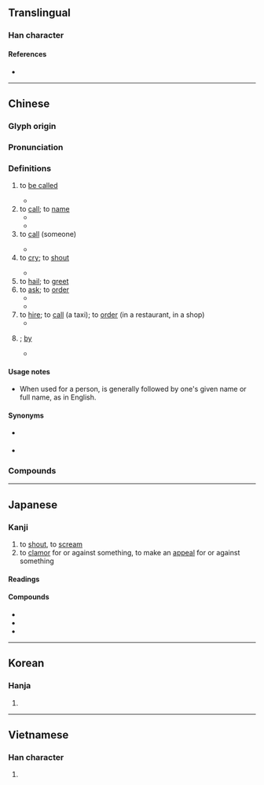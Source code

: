 {{character info/new}}
{{character info/new|0x2f839}}
==Translingual==
{{stroke order}}
{{stroke order|type=animate}}

===Han character===
{{Han char|rn=30|rad=口|as=02|sn=5|four=64000|canj=RVL|ids=⿰口丩}}

====References====
* {{Han ref|kx=0172.060|dkj=03240|dj=0383.020|hdz=10573.020|uh=53EB|ud=21483|bh=A573|bd=42355}}

----

==Chinese==
{{zh-forms|alt=呌,嘂}}

===Glyph origin===
{{Han etym}}

===Pronunciation===
{{zh-pron
|m=jiào
|c=giu3
|md=giú
|mn=kiò/kiàu
|mn_note=kiò - vernacular; kiàu - literary
|mn-t=giê3/gio3
|mn-t_note=giê3 - Chaozhou
|w=2qiau
|mc=y
|oc=y
|ma=y
|cat=v,prep
}}

===Definitions===
{{zh-hanzi}}

# to [[be called]]
#: {{zh-x|你 叫 什麼 名字？|What is your name?}}
#* {{zh-x|這 叫 什麼？|How do you '''call''' this? / What '''is it called'''?}}
# to [[call]]; to [[name]]
#* {{zh-x|我們 經常 叫 他 的 綽號。|We often '''call''' him by his nickname.}}
#* {{zh-x|我 可以 叫 他 ^@戴夫 嗎？|May I '''call''' him Dave?}}
# to [[call]] (someone)
#: {{zh-x|叫 警察|to call the police}}
#* {{zh-x|要是 需要 什麼，我 就 叫 你。|I' ll '''call''' you if anything is needed.}}
# to [[cry]]; to [[shout]]
#: {{zh-x|狗叫|bark}}
#* {{zh-x|她 高興 地 叫 起來，投入 了 她 母親 的 懷抱。|With a '''cry''' of joy, she fell into her mother's arms.}}
# to [[hail]]; to [[greet]]
# to [[ask]]; to [[order]]
#* {{zh-x|叫 他 待 在 家裡。|'''Ask''' her to stay home.}}
#* {{zh-x|醫生 叫 他 休息 幾 天。|The doctor '''told''' him to lay off a couple of days.}}
# to [[hire]]; to [[call]] (a taxi); to [[order]] (in a restaurant, in a shop)
#* {{zh-x|我 給 你 叫 什麼 菜？ 肉排 還是 魚？|What shall I '''order''' for you? Steak or fish?}}
# {{n-g|used in a passive sentence to introduce the agent}}; [[by]]
#* {{zh-x|莊稼 叫 大水 沖 走 了。|The crops were washed away '''by''' the flood.}}

====Usage notes====
* {{sense|to call, to be called}} When used for a person, {{lang|zh|叫}} is generally followed by one's given name or full name, as in English.

====Synonyms====
* {{sense|to be called}} {{zh-l|姓|to be surnamed}}
* {{sense|to order a dish}} {{zh-l|點}}

===Compounds===
{{zh-der|嚷叫|叫花子|叫賣|叫苦|大喊大叫|叫號|叫醒|叫菜|尖叫|亂叫|嘶叫|哇哇叫|叫門|喊叫|叫苦不迭|叫名|叫哥哥|叫化|叫吃|叫名頭|喊七叫八|叫嚷|叫絕|叫二排局|吼叫|呼叫|啼叫|叫喊|叫罵|慘叫|叫板|呱呱叫|不叫|叫聒|唱叫|叫聲|叫渴|唱叫揚疾|大嚷大叫|念曲叫曲|大呼小叫|叫喚|叫魂|喊冤叫屈|叫字號|叫化子|呼名叫陣|呼紅叫六|叫驢|叫車|叫子|喜鵲叫吉|叫好|叫做|呼叫器|叫頭|叫陣|叫醒服務|叫街|叫苦連天|叫條子|叫座|叫屈|叫囂|叫化子雞|叫價|人歡馬叫|叫停|刮刮叫|叫吼|叫局|相叫|拍手叫好|洋叫|拍案叫妙|狼號鬼叫|狼嗥鬼叫|括括叫|漫天叫價|把飯叫饑|拍案叫絕|羅成叫關|聲叫聲應|鳴叫|鍋叫門開|鳴冤叫屈|聒聒叫|隳突叫號|謾罵叫囂}}

{{zh-cat|Beginning}}

----

==Japanese==

===Kanji===
{{ja-kanji|grade=c|rs=口02}}

# to [[shout]], to [[scream]]
# to [[clamor]] for or against something, to make an [[appeal]] for or against something

====Readings====
{{ja-readings
|goon=きょう<けう
|kanon=きょう<けう
|kun=さけ-ぶ
}}

====Compounds====
{{der-top|Compounds}}
* {{ja-r|哀叫|あいきょう}}
* {{ja-r|阿鼻叫喚|あびきょうかん}}
* {{ja-r|熱叫|ねっきょう}}
{{der-bottom}}

----

==Korean==

===Hanja===
{{ko-hanja|hangeul=규|mr=kyu}}

# {{defn|lang=ko|sort=口02}}

----

==Vietnamese==

===Han character===
{{vi-hantu|[[khiếu]], [[kêu]], [[kíu]]|rs=口02}}

# {{defn|lang=vi|sort=口02}}